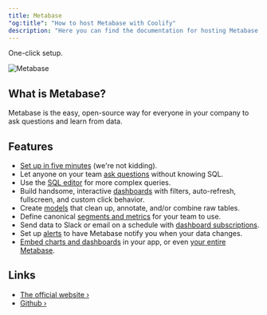 ```yaml
---
title: Metabase
"og:title": "How to host Metabase with Coolify"
description: "Here you can find the documentation for hosting Metabase with Coolify."
---
```


One-click setup.

![Metabase](https://github.com/metabase/metabase/raw/master/docs/images/metabase-product-screenshot.svg)

## What is Metabase?

Metabase is the easy, open-source way for everyone in your company to ask questions and learn from data.

## Features

- [Set up in five minutes](https://www.metabase.com/docs/latest/setting-up-metabase.html) (we're not kidding).
- Let anyone on your team [ask questions](https://www.metabase.com/docs/latest/users-guide/04-asking-questions.html) without knowing SQL.
- Use the [SQL editor](https://www.metabase.com/docs/latest/questions/native-editor/writing-sql) for more complex queries.
- Build handsome, interactive [dashboards](https://www.metabase.com/docs/latest/users-guide/07-dashboards.html) with filters, auto-refresh, fullscreen, and custom click behavior.
- Create [models](https://www.metabase.com/learn/getting-started/models) that clean up, annotate, and/or combine raw tables.
- Define canonical [segments and metrics](https://www.metabase.com/docs/latest/administration-guide/07-segments-and-metrics.html) for your team to use.
- Send data to Slack or email on a schedule with [dashboard subscriptions](https://www.metabase.com/docs/latest/users-guide/dashboard-subscriptions).
- Set up [alerts](https://www.metabase.com/docs/latest/users-guide/15-alerts.html) to have Metabase notify you when your data changes.
- [Embed charts and dashboards](https://www.metabase.com/docs/latest/administration-guide/13-embedding.html) in your app, or even [your entire Metabase](https://www.metabase.com/docs/latest/enterprise-guide/full-app-embedding.html).

## Links

- [The official website ›](https://www.metabase.com/)
- [Github ›](https://github.com/metabase/metabase)

